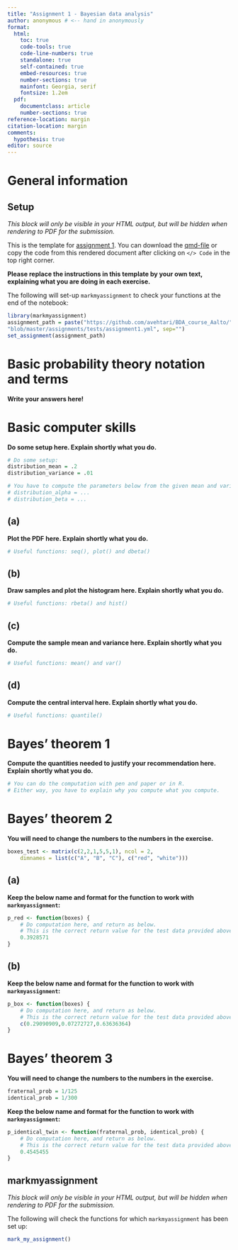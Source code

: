 ```yaml
---
title: "Assignment 1 - Bayesian data analysis"
author: anonymous # <-- hand in anonymously
format: 
  html:
    toc: true
    code-tools: true
    code-line-numbers: true
    standalone: true
    self-contained: true
    embed-resources: true  
    number-sections: true
    mainfont: Georgia, serif
    fontsize: 1.2em
  pdf:  
    documentclass: article
    number-sections: true
reference-location: margin
citation-location: margin 
comments:
  hypothesis: true
editor: source
---
```



# General information    

:::: {.content-hidden when-format="pdf"}
::: {.callout-warning}
   
## Setup 

*This block will only be visible in your HTML output, but will be hidden when rendering to PDF for the submission.*



This is the template for [assignment 1](assignment1.html). You can download the [qmd-file](https://raw.githubusercontent.com/avehtari/BDA_course_Aalto/gh-pages/assignments/template1.qmd) or copy the code from this rendered document after clicking on `</> Code` in the top right corner.

**Please replace the instructions in this template by your own text, explaining what you are doing in each exercise.** 

The following will set-up `markmyassignment` to check your functions at the end of the notebook:
 
```r
library(markmyassignment) 
assignment_path = paste("https://github.com/avehtari/BDA_course_Aalto/",
"blob/master/assignments/tests/assignment1.yml", sep="")
set_assignment(assignment_path)   
```       

:::
::::


# Basic probability theory notation and terms  

 
**Write your answers here!** 
   


# Basic computer skills

**Do some setup here. Explain shortly what you do.**
```r
# Do some setup:
distribution_mean = .2
distribution_variance = .01

# You have to compute the parameters below from the given mean and variance
# distribution_alpha = ...
# distribution_beta = ...
```


## (a)


**Plot the PDF here. Explain shortly what you do.**
```r
# Useful functions: seq(), plot() and dbeta()
```


## (b)


**Draw samples and plot the histogram here. Explain shortly what you do.**
```r
# Useful functions: rbeta() and hist()
```


## (c)


**Compute the sample mean and variance here. Explain shortly what you do.**
```r
# Useful functions: mean() and var()
```


## (d)


**Compute the central interval here. Explain shortly what you do.**
```r
# Useful functions: quantile()
```


# Bayes' theorem 1   



**Compute the quantities needed to justify your recommendation here. Explain shortly what you do.**
```r
# You can do the computation with pen and paper or in R. 
# Either way, you have to explain why you compute what you compute.
```


# Bayes' theorem 2

**You will need to change the numbers to the numbers in the exercise.**
```r
boxes_test <- matrix(c(2,2,1,5,5,1), ncol = 2,
    dimnames = list(c("A", "B", "C"), c("red", "white")))
```


## (a)


**Keep the below name and format for the function to work with `markmyassignment`:**
```r
p_red <- function(boxes) {
    # Do computation here, and return as below.
    # This is the correct return value for the test data provided above.
    0.3928571
}
```


## (b)


**Keep the below name and format for the function to work with `markmyassignment`:**
```r
p_box <- function(boxes) {
    # Do computation here, and return as below.
    # This is the correct return value for the test data provided above.
    c(0.29090909,0.07272727,0.63636364)
}
```


# Bayes' theorem 3 



**You will need to change the numbers to the numbers in the exercise.**
```r
fraternal_prob = 1/125
identical_prob = 1/300
```
**Keep the below name and format for the function to work with `markmyassignment`:**
```r
p_identical_twin <- function(fraternal_prob, identical_prob) {
    # Do computation here, and return as below.
    # This is the correct return value for the test data provided above.
    0.4545455
}
```



:::: {.content-hidden when-format="pdf"}
::: {.callout-warning}

## markmyassignment

*This block will only be visible in your HTML output, but will be hidden when rendering to PDF for the submission.*


The following will check the functions for which `markmyassignment` has been set up:
 
```r
mark_my_assignment()  
```      

:::
::::

